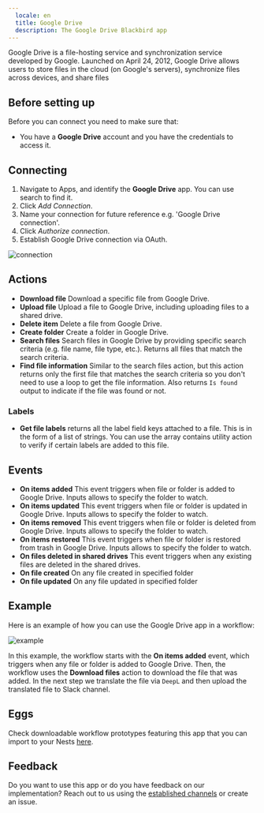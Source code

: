 ```yaml
---
  locale: en
  title: Google Drive
  description: The Google Drive Blackbird app
---
```


<LinkCard title="View on Github" target="_blank" href="https://github.com/bb-io/GoogleDrive" icon="github" />

Google Drive is a file-hosting service and synchronization service developed by Google. Launched on April 24, 2012, Google Drive allows users to store files in the cloud (on Google's servers), synchronize files across devices, and share files

## Before setting up

Before you can connect you need to make sure that:

- You have a **Google Drive** account and you have the credentials to access it.

## Connecting

1. Navigate to Apps, and identify the **Google Drive** app. You can use search to find it.
2. Click _Add Connection_.
3. Name your connection for future reference e.g. 'Google Drive connection'.
4. Click _Authorize connection_.
5. Establish Google Drive connection via OAuth.

![connection](https://raw.githubusercontent.com/bb-io/GoogleDrive/main/image/README/connection.png)

## Actions

- **Download file** Download a specific file from Google Drive.
- **Upload file** Upload a file to Google Drive, including uploading files to a shared drive.
- **Delete item** Delete a file from Google Drive.
- **Create folder** Create a folder in Google Drive.
- **Search files** Search files in Google Drive by providing specific search criteria (e.g. file name, file type, etc.). Returns all files that match the search criteria.
- **Find file information** Similar to the search files action, but this action returns only the first file that matches the search criteria so you don't need to use a loop to get the file information. Also returns `Is found` output to indicate if the file was found or not.

### Labels

- **Get file labels** returns all the label field keys attached to a file. This is in the form of a list of strings. You can use the array contains utility action to verify if certain labels are added to this file.

## Events

- **On items added** This event triggers when file or folder is added to Google Drive. Inputs allows to specify the folder to watch.
- **On items updated** This event triggers when file or folder is updated in Google Drive. Inputs allows to specify the folder to watch.
- **On items removed** This event triggers when file or folder is deleted from Google Drive. Inputs allows to specify the folder to watch.
- **On items restored** This event triggers when file or folder is restored from trash in Google Drive. Inputs allows to specify the folder to watch.
- **On files deleted in shared drives** This event triggers when any existing files are deleted in the shared drives.
- **On file created** On any file created in specified folder
- **On file updated** On any file updated in specified folder

## Example 

Here is an example of how you can use the Google Drive app in a workflow:

![example](https://raw.githubusercontent.com/bb-io/GoogleDrive/main/image/README/example.png)

In this example, the workflow starts with the **On items added** event, which triggers when any file or folder is added to Google Drive. Then, the workflow uses the **Download files** action to download the file that was added. In the next step we translate the file via `DeepL` and then upload the translated file to Slack channel.

## Eggs

Check downloadable workflow prototypes featuring this app that you can import to your Nests [here](../eggs/storage-to-mt/). 

## Feedback

Do you want to use this app or do you have feedback on our implementation? Reach out to us using the [established channels](https://www.blackbird.io/) or create an issue.

